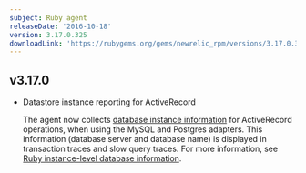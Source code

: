 ```yaml
---
subject: Ruby agent
releaseDate: '2016-10-18'
version: 3.17.0.325
downloadLink: 'https://rubygems.org/gems/newrelic_rpm/versions/3.17.0.325'
---
```


## v3.17.0

* Datastore instance reporting for ActiveRecord

  The agent now collects [database instance information](https://docs.newrelic.com/docs/apm/applications-menu/features/analyze-database-instance-level-performance-issues) for ActiveRecord operations, when using the MySQL and Postgres adapters. This information (database server and database name) is displayed in transaction traces and slow query traces. For more information, see [Ruby instance-level database information](https://docs.newrelic.com/docs/apm/applications-menu/features/analyze-database-instance-level-performance-issues#ruby-compatibility).
